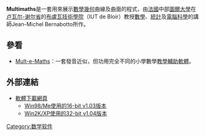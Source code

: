 {{Unreferenced|time=2020-05-06T23:44:10+00:00}}
'''Multimaths'''是一套用來展示[[數學|數學]][[幾何學|幾何]]曲線及曲面的程式，由[[法國|法國]]中部[[圖爾大學|圖爾大學]]在[[卢瓦尔-谢尔省|卢瓦尔-谢尔省]]的[[布盧瓦技術學院|布盧瓦技術學院]]（IUT de Bloir）教授[[數學|數學]]、[[統計|統計]]及[[電腦科學|電腦科學]]的講師Jean-Michel Bernabotto所作。

== 參看 ==
* [[Mult-e-Maths|Mult-e-Maths]]：一套發音近似，但功用完全不同的小學數學[[教學輔助軟體|教學輔助軟體]]。 

== 外部連結 ==
* [https://web.archive.org/web/20020407233357/http://infiniment.free.fr/produc_perso.html 軟體下載網頁] {{fr}}
** [https://web.archive.org/web/20051022113828/http://infiniment.free.fr/multimathsw98-Me-XP.zip Win98/Me使用的16-bit v1.03版本]
** [https://web.archive.org/web/20060718153208/http://infiniment.free.fr/multimathsw2000.zip Win2K/XP使用的32-bit v1.04版本]

{{數學軟件小作品}}
{{compu-soft-stub}}

[[Category:数学软件|Category:数学软件]]